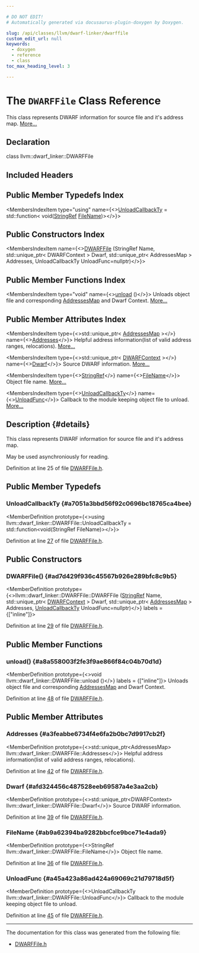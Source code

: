 ```yaml
---

# DO NOT EDIT!
# Automatically generated via docusaurus-plugin-doxygen by Doxygen.

slug: /api/classes/llvm/dwarf-linker/dwarffile
custom_edit_url: null
keywords:
  - doxygen
  - reference
  - class
toc_max_heading_level: 3

---
```





# The `DWARFFile` Class Reference

<DoxygenPage pluginConfig={pluginConfig}>

This class represents DWARF information for source file and it&#39;s address map. <a href="#details">More...</a>

## Declaration

<CodeBlock>class llvm::dwarf_linker::DWARFFile</CodeBlock>

## Included Headers

<IncludesList>
<IncludesListItem
  filePath="llvm/DWARFLinker/DWARFFile.h"
  permalink="/docs/api/files/include/include/llvm/include/llvm/dwarflinker/dwarffile-h"
  isLocal="true" />
</IncludesList>

## Public Member Typedefs Index

<MembersIndex>

<MembersIndexItem
  type="using"
  name={<><a href="#a7051a3bbd56f92c0696bc18765ca4bee">UnloadCallbackTy</a> = std::function&lt; void(<a href="/docs/api/classes/llvm/stringref">StringRef</a> <a href="#ab9a62394ba9282bbcfce9bce71e4ada9">FileName</a>)&gt;</>}>
</MembersIndexItem>

</MembersIndex>

## Public Constructors Index

<MembersIndex>

<MembersIndexItem
  name={<><a href="#ad7d429f936c45567b926e289bfc8c9b5">DWARFFile</a> (StringRef Name, std::unique&#95;ptr&lt; DWARFContext &gt; Dwarf, std::unique&#95;ptr&lt; AddressesMap &gt; Addresses, UnloadCallbackTy UnloadFunc=nullptr)</>}>
</MembersIndexItem>

</MembersIndex>

## Public Member Functions Index

<MembersIndex>

<MembersIndexItem
  type="void"
  name={<><a href="#a8a558003f2fe3f9ae866f84c04b70d1d">unload</a> ()</>}>
Unloads object file and corresponding <a href="/docs/api/classes/llvm/dwarf-linker/addressesmap">AddressesMap</a> and Dwarf Context. <a href="#a8a558003f2fe3f9ae866f84c04b70d1d">More...</a>
</MembersIndexItem>

</MembersIndex>

## Public Member Attributes Index

<MembersIndex>

<MembersIndexItem
  type={<>std::unique&#95;ptr&lt; <a href="/docs/api/classes/llvm/dwarf-linker/addressesmap">AddressesMap</a> &gt;</>}
  name={<><a href="#a3feabbe6734f4e6fa2b0bc7d9917cb2f">Addresses</a></>}>
Helpful address information(list of valid address ranges, relocations). <a href="#a3feabbe6734f4e6fa2b0bc7d9917cb2f">More...</a>
</MembersIndexItem>

<MembersIndexItem
  type={<>std::unique&#95;ptr&lt; <a href="/docs/api/classes/llvm/dwarfcontext">DWARFContext</a> &gt;</>}
  name={<><a href="#afd324456c487528eeb69587a4e3aa2cb">Dwarf</a></>}>
Source DWARF information. <a href="#afd324456c487528eeb69587a4e3aa2cb">More...</a>
</MembersIndexItem>

<MembersIndexItem
  type={<><a href="/docs/api/classes/llvm/stringref">StringRef</a></>}
  name={<><a href="#ab9a62394ba9282bbcfce9bce71e4ada9">FileName</a></>}>
Object file name. <a href="#ab9a62394ba9282bbcfce9bce71e4ada9">More...</a>
</MembersIndexItem>

<MembersIndexItem
  type={<><a href="#a7051a3bbd56f92c0696bc18765ca4bee">UnloadCallbackTy</a></>}
  name={<><a href="#a45a423a86ad424a69069c21d79718d5f">UnloadFunc</a></>}>
Callback to the module keeping object file to unload. <a href="#a45a423a86ad424a69069c21d79718d5f">More...</a>
</MembersIndexItem>

</MembersIndex>

## Description {#details}

This class represents DWARF information for source file and it&#39;s address map.

May be used asynchroniously for reading.

Definition at line 25 of file <a href="/docs/api/files/include/include/llvm/include/llvm/dwarflinker/dwarffile-h">DWARFFile.h</a>.

<SectionDefinition>

## Public Member Typedefs

### UnloadCallbackTy {#a7051a3bbd56f92c0696bc18765ca4bee}

<MemberDefinition
  prototype={<>using llvm::dwarf&#95;linker::DWARFFile::UnloadCallbackTy =  std::function&lt;void(StringRef FileName)&gt;</>}>

Definition at line <a href="/docs/api/files/include/include/llvm/include/llvm/dwarflinker/dwarffile-h/#l00027">27</a> of file <a href="/docs/api/files/include/include/llvm/include/llvm/dwarflinker/dwarffile-h">DWARFFile.h</a>.
</MemberDefinition>

</SectionDefinition>

<SectionDefinition>

## Public Constructors

### DWARFFile() {#ad7d429f936c45567b926e289bfc8c9b5}

<MemberDefinition
  prototype={<>llvm::dwarf&#95;linker::DWARFFile::DWARFFile (<a href="/docs/api/classes/llvm/stringref">StringRef</a> Name, std::unique&#95;ptr&lt; <a href="/docs/api/classes/llvm/dwarfcontext">DWARFContext</a> &gt; Dwarf, std::unique&#95;ptr&lt; <a href="/docs/api/classes/llvm/dwarf-linker/addressesmap">AddressesMap</a> &gt; Addresses, <a href="#a7051a3bbd56f92c0696bc18765ca4bee">UnloadCallbackTy</a> UnloadFunc=nullptr)</>}
  labels = {["inline"]}>

Definition at line <a href="/docs/api/files/include/include/llvm/include/llvm/dwarflinker/dwarffile-h/#l00029">29</a> of file <a href="/docs/api/files/include/include/llvm/include/llvm/dwarflinker/dwarffile-h">DWARFFile.h</a>.
</MemberDefinition>

</SectionDefinition>

<SectionDefinition>

## Public Member Functions

### unload() {#a8a558003f2fe3f9ae866f84c04b70d1d}

<MemberDefinition
  prototype={<>void llvm::dwarf&#95;linker::DWARFFile::unload ()</>}
  labels = {["inline"]}>
Unloads object file and corresponding <a href="/docs/api/classes/llvm/dwarf-linker/addressesmap">AddressesMap</a> and Dwarf Context.

Definition at line <a href="/docs/api/files/include/include/llvm/include/llvm/dwarflinker/dwarffile-h/#l00048">48</a> of file <a href="/docs/api/files/include/include/llvm/include/llvm/dwarflinker/dwarffile-h">DWARFFile.h</a>.
</MemberDefinition>

</SectionDefinition>

<SectionDefinition>

## Public Member Attributes

### Addresses {#a3feabbe6734f4e6fa2b0bc7d9917cb2f}

<MemberDefinition
  prototype={<>std::unique&#95;ptr&lt;AddressesMap&gt; llvm::dwarf&#95;linker::DWARFFile::Addresses</>}>
Helpful address information(list of valid address ranges, relocations).

Definition at line <a href="/docs/api/files/include/include/llvm/include/llvm/dwarflinker/dwarffile-h/#l00042">42</a> of file <a href="/docs/api/files/include/include/llvm/include/llvm/dwarflinker/dwarffile-h">DWARFFile.h</a>.
</MemberDefinition>

### Dwarf {#afd324456c487528eeb69587a4e3aa2cb}

<MemberDefinition
  prototype={<>std::unique&#95;ptr&lt;DWARFContext&gt; llvm::dwarf&#95;linker::DWARFFile::Dwarf</>}>
Source DWARF information.

Definition at line <a href="/docs/api/files/include/include/llvm/include/llvm/dwarflinker/dwarffile-h/#l00039">39</a> of file <a href="/docs/api/files/include/include/llvm/include/llvm/dwarflinker/dwarffile-h">DWARFFile.h</a>.
</MemberDefinition>

### FileName {#ab9a62394ba9282bbcfce9bce71e4ada9}

<MemberDefinition
  prototype={<>StringRef llvm::dwarf&#95;linker::DWARFFile::FileName</>}>
Object file name.

Definition at line <a href="/docs/api/files/include/include/llvm/include/llvm/dwarflinker/dwarffile-h/#l00036">36</a> of file <a href="/docs/api/files/include/include/llvm/include/llvm/dwarflinker/dwarffile-h">DWARFFile.h</a>.
</MemberDefinition>

### UnloadFunc {#a45a423a86ad424a69069c21d79718d5f}

<MemberDefinition
  prototype={<>UnloadCallbackTy llvm::dwarf&#95;linker::DWARFFile::UnloadFunc</>}>
Callback to the module keeping object file to unload.

Definition at line <a href="/docs/api/files/include/include/llvm/include/llvm/dwarflinker/dwarffile-h/#l00045">45</a> of file <a href="/docs/api/files/include/include/llvm/include/llvm/dwarflinker/dwarffile-h">DWARFFile.h</a>.
</MemberDefinition>

</SectionDefinition>

<hr/>

The documentation for this class was generated from the following file:

<ul>
<li><a href="/docs/api/files/include/include/llvm/include/llvm/dwarflinker/dwarffile-h">DWARFFile.h</a></li>
</ul>

</DoxygenPage>

